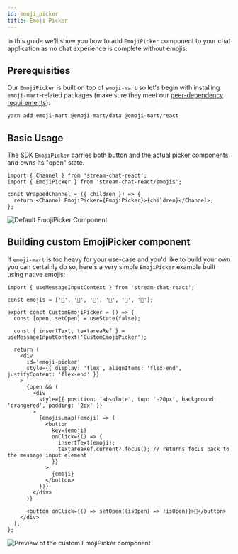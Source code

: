 ```yaml
---
id: emoji_picker
title: Emoji Picker
---
```


In this guide we'll show you how to add `EmojiPicker` component to your chat application as no chat experience is complete without emojis.

## Prerequisities

Our `EmojiPicker` is built on top of `emoji-mart` so let's begin with installing `emoji-mart`-related packages (make sure they meet our [peer-dependency requirements](https://github.com/GetStream/stream-chat-react/blob/v11.0.0/package.json#L97-L99)):

```bash
yarn add emoji-mart @emoji-mart/data @emoji-mart/react
```

## Basic Usage

The SDK `EmojiPicker` carries both button and the actual picker components and owns its "open" state.

```tsx
import { Channel } from 'stream-chat-react';
import { EmojiPicker } from 'stream-chat-react/emojis';

const WrappedChannel = ({ children }) => {
  return <Channel EmojiPicker={EmojiPicker}>{children}</Channel>;
};
```

![Default EmojiPicker Component](../../assets/default-emoji-picker.png)

## Building custom EmojiPicker component

If `emoji-mart` is too heavy for your use-case and you'd like to build your own you can certainly do so, here's a very simple `EmojiPicker` example built using native emojis:

```tsx
import { useMessageInputContext } from 'stream-chat-react';

const emojis = ['🍳', '🥐', '🥓', '🧇', '🥞', '🍩'];

export const CustomEmojiPicker = () => {
  const [open, setOpen] = useState(false);

  const { insertText, textareaRef } = useMessageInputContext('CustomEmojiPicker');

  return (
    <div
      id='emoji-picker'
      style={{ display: 'flex', alignItems: 'flex-end', justifyContent: 'flex-end' }}
    >
      {open && (
        <div
          style={{ position: 'absolute', top: '-20px', background: 'orangered', padding: '2px' }}
        >
          {emojis.map((emoji) => (
            <button
              key={emoji}
              onClick={() => {
                insertText(emoji);
                textareaRef.current?.focus(); // returns focus back to the message input element
              }}
            >
              {emoji}
            </button>
          ))}
        </div>
      )}

      <button onClick={() => setOpen((isOpen) => !isOpen)}>🍴</button>
    </div>
  );
};
```

![Preview of the custom EmojiPicker component](../../assets/custom-emoji-picker.png)
